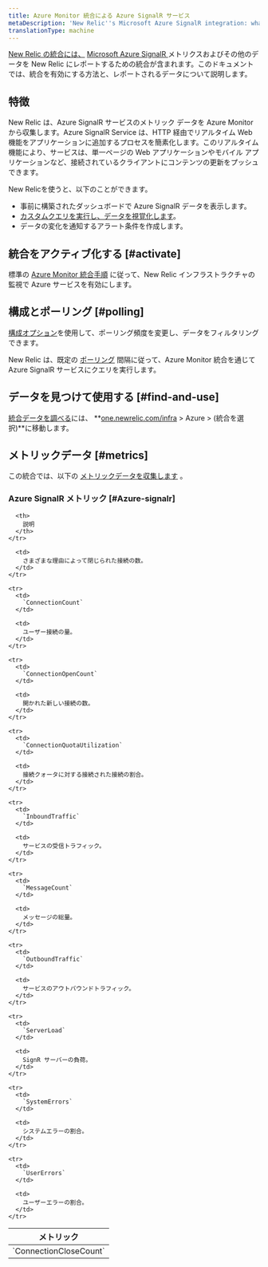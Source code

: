 ```yaml
---
title: Azure Monitor 統合による Azure SignalR サービス
metaDescription: 'New Relic''s Microsoft Azure SignalR integration: what data it reports and how to enable it.'
translationType: machine
---
```


[New Relic の統合には、](/docs/infrastructure/integrations-getting-started/getting-started/introduction-infrastructure-integrations) [Microsoft Azure SignalR ](https://learn.microsoft.com/en-us/azure/azure-signalr/)メトリクスおよびその他のデータを New Relic にレポートするための統合が含まれます。このドキュメントでは、統合を有効にする方法と、レポートされるデータについて説明します。

## 特徴

New Relic は、Azure SignalR サービスのメトリック データを Azure Monitor から収集します。Azure SignalR Service は、HTTP 経由でリアルタイム Web 機能をアプリケーションに追加するプロセスを簡素化します。このリアルタイム機能により、サービスは、単一ページの Web アプリケーションやモバイル アプリケーションなど、接続されているクライアントにコンテンツの更新をプッシュできます。

New Relicを使うと、以下のことができます。

* 事前に構築されたダッシュボードで Azure SignalR データを表示します。
* [カスタムクエリを実行し、データを視覚化します](/docs/infrastructure/integrations-getting-started/getting-started/use-integration-data-new-relic-insights)。
* データの変化を通知するアラート条件を作成します。

## 統合をアクティブ化する [#activate]

標準の [Azure Monitor 統合手順](/docs/infrastructure/microsoft-azure-integrations/azure-integrations-list/azure-monitor) に従って、New Relic インフラストラクチャの監視で Azure サービスを有効にします。

## 構成とポーリング [#polling]

[構成オプション](/docs/infrastructure/microsoft-azure-integrations/azure-integrations-list/azure-monitor/#settings)を使用して、ポーリング頻度を変更し、データをフィルタリングできます。

New Relic は、既定の [ポーリング](/docs/infrastructure/microsoft-azure-integrations/azure-integrations-list/azure-monitor/#settings) 間隔に従って、Azure Monitor 統合を通じて Azure SignalR サービスにクエリを実行します。

## データを見つけて使用する [#find-and-use]

[統合データを調べる](/docs/infrastructure/integrations/find-use-infrastructure-integration-data)には、 **[one.newrelic.com/infra](https://one.newrelic.com/infra) > Azure > (統合を選択)**に移動します。

## メトリックデータ [#metrics]

この統合では、以下の [メトリックデータを収集します](/docs/infrastructure/integrations-getting-started/getting-started/understand-integration-data-data-types#metric) 。

### Azure SignalR メトリック [#Azure-signalr]

<table>
  <thead>
    <tr>
      <th style={{ width: "300px" }}>
        メトリック
      </th>

      <th>
        説明
      </th>
    </tr>
  </thead>

  <tbody>
    <tr>
      <td>
        `ConnectionCloseCount`
      </td>

      <td>
        さまざまな理由によって閉じられた接続の数。
      </td>
    </tr>

    <tr>
      <td>
        `ConnectionCount`
      </td>

      <td>
        ユーザー接続の量。
      </td>
    </tr>

    <tr>
      <td>
        `ConnectionOpenCount`
      </td>

      <td>
        開かれた新しい接続の数。
      </td>
    </tr>

    <tr>
      <td>
        `ConnectionQuotaUtilization`
      </td>

      <td>
        接続クォータに対する接続された接続の割合。
      </td>
    </tr>

    <tr>
      <td>
        `InboundTraffic`
      </td>

      <td>
        サービスの受信トラフィック。
      </td>
    </tr>

    <tr>
      <td>
        `MessageCount`
      </td>

      <td>
        メッセージの総量。
      </td>
    </tr>

    <tr>
      <td>
        `OutboundTraffic`
      </td>

      <td>
        サービスのアウトバウンドトラフィック。
      </td>
    </tr>

    <tr>
      <td>
        `ServerLoad`
      </td>

      <td>
        SignR サーバーの負荷。
      </td>
    </tr>

    <tr>
      <td>
        `SystemErrors`
      </td>

      <td>
        システムエラーの割合。
      </td>
    </tr>

    <tr>
      <td>
        `UserErrors`
      </td>

      <td>
        ユーザーエラーの割合。
      </td>
    </tr>
  </tbody>
</table>